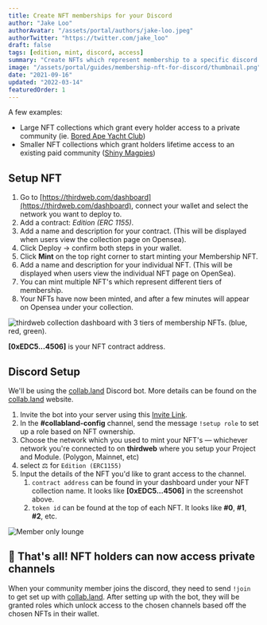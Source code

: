 ```yaml
---
title: Create NFT memberships for your Discord
author: "Jake Loo"
authorAvatar: "/assets/portal/authors/jake-loo.jpeg"
authorTwitter: "https://twitter.com/jake_loo"
draft: false
tags: [edition, mint, discord, access]
summary: "Create NFTs which represent membership to a specific discord server or channel."
image: "/assets/portal/guides/membership-nft-for-discord/thumbnail.png"
date: "2021-09-16"
updated: "2022-03-14"
featuredOrder: 1
---
```


A few examples:

- Large NFT collections which grant every holder access to a private community (ie. [Bored Ape Yacht Club](https://opensea.io/collection/boredapeyachtclub))
- Smaller NFT collections which grant holders lifetime access to an existing paid community ([Shiny Magpies](https://opensea.io/collection/shiny-magpies))

## Setup NFT

1. Go to [https://thirdweb.com/dashboard](https://thirdweb.com/dashboard), connect your wallet and select the network you want to deploy to.
2. Add a contract: _Edition (ERC 1155)_.
3. Add a name and description for your contract. (This will be displayed when users view the collection page on Opensea).
4. Click Deploy → confirm both steps in your wallet.
5. Click **Mint** on the top right corner to start minting your Membership NFT.
6. Add a name and description for your individual NFT. (This will be displayed when users view the individual NFT page on OpenSea).
7. You can mint multiple NFT's which represent different tiers of membership.
8. Your NFTs have now been minted, and after a few minutes will appear on Opensea under your collection.

![thirdweb collection dashboard with 3 tiers of membership NFTs. (blue, red, green).](/assets/portal/guides/membership-nft-for-discord/gated-nft.png)

**[0xEDC5...4506]** is your NFT contract address.

## Discord Setup

We'll be using the [collab.land](https://collab.land) Discord bot. More details can be found on the [collab.land](https://collab.land) website.

1. Invite the bot into your server using this [Invite Link](https://discord.com/oauth2/authorize?client_id=704521096837464076&scope=bot&permissions=8).
2. In the **#collabland-config** channel, send the message `!setup role` to set up a role based on NFT ownership.
3. Choose the network which you used to mint your NFT's — whichever network you're connected to on **thirdweb** where you setup your Project and Module. (Polygon, Mainnet, etc)
4. select ⚖️ for `Edition (ERC1155)`
5. Input the details of the NFT you'd like to grant access to the channel.
   1. `contract address` can be found in your dashboard under your NFT collection name. It looks like **[0xEDC5...4506]** in the screenshot above.
   2. `token id` can be found at the top of each NFT. It looks like **#0**, **#1**, **#2**, etc.

![Member only lounge](/assets/portal/guides/membership-nft-for-discord/membership-nft-discord-example.png)

## 🎊 That's all! NFT holders can now access private channels

When your community member joins the discord, they need to send `!join` to get set up with [collab.land](https://collab.land).
After setting up with the bot, they will be granted roles which unlock access to the chosen channels based off the chosen NFTs in their wallet.
